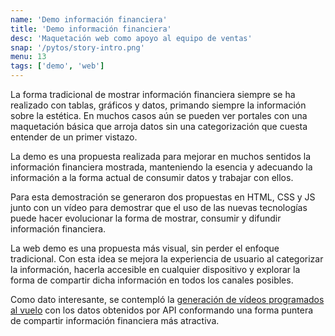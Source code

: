 ```yaml
---
name: 'Demo información financiera'
title: 'Demo información financiera'
desc: 'Maquetación web como apoyo al equipo de ventas'
snap: '/pytos/story-intro.png'
menu: 13
tags: ['demo', 'web']
---
```



La forma tradicional de mostrar información financiera siempre se ha realizado con tablas, gráficos y datos, primando
siempre la información sobre la estética. En muchos casos aún se pueden ver portales con una maquetación básica 
que arroja datos sin una categorización que cuesta entender de un primer vistazo.

La demo es una propuesta realizada para mejorar en muchos sentidos la información financiera mostrada, manteniendo 
la esencia y adecuando la información a la forma actual de consumir datos y trabajar con ellos.

Para esta demostración se generaron dos propuestas en HTML, CSS y JS junto con un vídeo 
para demostrar que el uso de las nuevas tecnologías puede hacer evolucionar la forma de mostrar, 
consumir y difundir información financiera.

La web demo es una propuesta más visual, sin perder el enfoque tradicional. Con esta idea se mejora
la experiencia de usuario al categorizar la información, hacerla accesible en cualquier dispositivo y 
explorar la forma de compartir dicha información en todos los canales posibles.

Como dato interesante, se contempló la 
<a href="https://shotstack.io/" title="generación de vídeo mediante API y Json" class="link" target="_blank" rel="noopener noreferer">generación de vídeos programados al vuelo</a> 
con los datos obtenidos por API conformando una forma puntera de compartir información financiera más atractiva.
